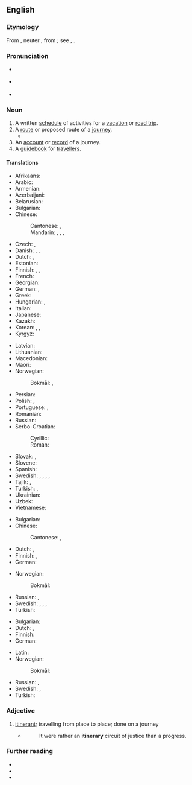 ==English==

===Etymology===
{{root|en|ine-pro|*h₁ey-}}
From {{der|en|LL.|itinerarius||pertaining to a journey}}, neuter {{m|la|itinerārium||an account of a journey, a road-book}}, from {{m|la|iter||a way, journey}}; see {{m|en|itinerate}}, {{m|en|itinerant}}.

===Pronunciation===
* {{a|UK}} {{IPA|en|/aɪˈtɪnəɹi/}}
* {{a|US}} {{IPA|en|/aɪˈtɪnəɹɛɹi/}}
* {{audio|en|en-us-itinerary.ogg|Audio (US)}}

===Noun===
{{en-noun}}
# A written [[schedule]] of activities for a [[vacation]] or [[road trip]].
# A [[route]] or proposed route of a [[journey]].
#* {{quote-journal|en|year=1960|month=December|author=Voyageur|title=The Mountain Railways of the Bernese Oberland|journal=Trains Illustrated|page=752|text=The length of the Wengernalp Railway from Lauterbrunnen over the Kleine Scheidegg to Grindelwald or vice versa, Riggenbach rack-and-pinion operated throughout, should be a "must" in the '''itinerary''' of every Oberland tourist; [...].}}
# An [[account]] or [[record]] of a journey.
# A [[guidebook]] for [[traveller]]s.

====Translations====
{{trans-top|route or proposed route of a journey}}
* Afrikaans: {{t|af|reisplan}}
* Arabic: {{t|ar|مَسار الرِّحْلَة|m}}
* Armenian: {{t+|hy|երթուղի}}
* Azerbaijani: {{t|az|marşrut}}
* Belarusian: {{t|be|маршру́т|m}}
* Bulgarian: {{t+|bg|маршру́т|m}}
* Chinese:
*: Cantonese: {{t|yue|路線}}, {{t|yue|路线|tr=lou6 sin3}}
*: Mandarin: {{t+|cmn|路線}}, {{t+|cmn|路线|tr=lùxiàn}}, {{t+|cmn|旅程|tr=lǚchéng}}, {{t+|cmn|行程|tr=xíngchéng}}
* Czech: {{t|cs|itinerář|m}}, {{t+|cs|trasa|f}}
* Danish: {{t|da|rute|c}}, {{t|da|rejseplan|c}}, {{t|da|rejserute|c}}
* Dutch: {{t+|nl|weg|m}}, {{t+|nl|reisroute|f}}
* Estonian: {{t|et|marsruut}}
* Finnish: {{t+|fi|reitti}}, {{t|fi|matkareitti}}, {{t|fi|matkasuunnitelma}}
* French: {{t+|fr|itinéraire|m}}
* Georgian: {{t|ka|მარშრუტი}}
* German: {{t+|de|Reiseroute|f}}, {{t+|de|Reiseweg|m}}
* Greek: {{t+|el|δρομολόγιο|n}}
* Hungarian: {{t+|hu|útiterv}}, {{t+|hu|útvonal}}
* Italian: {{t+|it|itinerario|m}}
* Japanese: {{t|ja|旅程|tr=りょてい, ryotei}}
* Kazakh: {{t|kk|маршрут}}
* Korean: {{t|ko|여정(旅程)}}, {{t|ko|려정(旅程)}} {{qualifier|North Korea}}, {{t+|ko|일정(日程)}}
* Kyrgyz: {{t|ky|маршрут}}
{{trans-mid}}
* Latvian: {{t|lv|maršruts|m}}
* Lithuanian: {{t|lt|maršrutas|m}}
* Macedonian: {{t|mk|маршру́та|f}}
* Maori: {{t|mi|wātaka haerenga}}
* Norwegian:
*: Bokmål: {{t+|nb|rute|m|f}}, {{t|nb|reiserute|m|f}}
* Persian: {{t+|fa|مسیر|tr=masir}}
* Polish: {{t|pl|[[trasa]] [[podróż|podróży]]|f}}, {{t|pl|[[plan]] [[podróż|podróży]]|m}}
* Portuguese: {{t+|pt|linha|f}}, {{t+|pt|itinerário|m}}
* Romanian: {{t+|ro|itinerar|n}}
* Russian: {{t+|ru|маршру́т|m}}
* Serbo-Croatian:
*: Cyrillic: {{t|sh|ма̀ршрӯта|f}}
*: Roman: {{t+|sh|màršrūta|f}}
* Slovak: {{t|sk|itinerár|m}}, {{t|sk|trasa|f}}
* Slovene: {{t|sl|itinerar|m}}
* Spanish: {{t|es|itinerario|m}}
* Swedish: {{t+|sv|rutt|c}}, {{t|sv|resrutt|c}}, {{t+|sv|resväg|c}}, {{t|sv|färdplan|c}}, {{t|sv|resplan|c}}
* Tajik: {{t+|tg|маршрут}}, {{t|tg|масир}}
* Turkish: {{t|tr|seyahat yolu}}, {{t|tr|yolculuk yolu}}
* Ukrainian: {{t|uk|маршру́т|m}}
* Uzbek: {{t+|uz|marshrut}}
* Vietnamese: {{t+|vi|hành trình}}
{{trans-bottom}}

{{trans-top|account or record of a journey}}
* Bulgarian: {{t|bg|пътепи́с|m}}
* Chinese:
*: Cantonese: {{t|yue|行程錄}}, {{t|yue|行程录|tr=hang4 cing4 luk2}}
* Dutch: {{t|nl|wegbeschrijving|f}}, {{t|nl|reisverslag|f}}
* Finnish: {{t+|fi|matkapäiväkirja}}, {{t+|fi|matkakertomus}}
* German: {{t+|de|Reisebericht|m}}
{{trans-mid}}
* Norwegian:
*: Bokmål: {{t|nb|veibeskrivelse|m}}
* Russian: {{t|ru|доро́жный дневни́к|m}}, {{t|ru|путевы́е заме́тки|p}}
* Swedish: {{t|sv|reseberättelse|c}}, {{t+|sv|reseskildring|c}}, {{t+|sv|resebeskrivning|c}}, {{t|sv|resedagbok|c}}
* Turkish: {{t+|tr|seyahatname}}
{{trans-bottom}}

{{trans-top|guidebook for travellers}}
* Bulgarian: {{t+|bg|пътеводи́тел|m}}
* Dutch: {{t+|nl|routebeschrijving}}, {{t+|nl|reisgids|f}}
* Finnish: {{t+|fi|matkaopas}}
* German: {{t+|de|Reiseführer|m}}
{{trans-mid}}
* Latin: {{t|la|itinerarium|n}}
* Norwegian:
*: Bokmål: {{t|nb|reisehåndbok|m|f}}
* Russian: {{t+|ru|путеводи́тель|m}}, {{t+|ru|ги́д|m}}
* Swedish: {{t|sv|resehandbok|c}}, {{t|sv|reseguide|c}}
* Turkish: {{t+|tr|rehber}}
{{trans-bottom}}

===Adjective===
{{en-adj}}

# [[itinerant]]; travelling from place to place; done on a journey
#* {{RQ:Bacon Henry 7}}
#*: It were rather an '''itinerary''' circuit of justice than a progress.

===Further reading===
* {{R:Webster 1913}}
* {{R:Century 1911}}
* {{R:OneLook}}
{{C|en|Travel}}